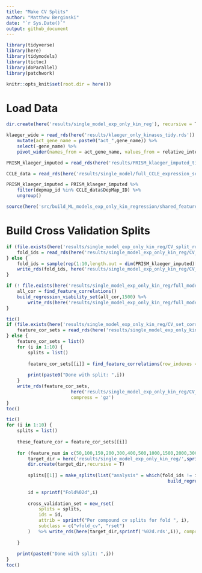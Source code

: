 ```yaml
---
title: "Make CV Splits"
author: "Matthew Berginski"
date: "`r Sys.Date()`"
output: github_document
---
```


```r
library(tidyverse)
library(here)
library(tidymodels)
library(tictoc)
library(doParallel)
library(patchwork)

knitr::opts_knit$set(root.dir = here())
```

# Load Data

```r
dir.create(here('results/single_model_exp_only_kin_reg'), recursive = T)

klaeger_wide = read_rds(here('results/klaeger_only_kinases_tidy.rds')) %>%
	mutate(act_gene_name = paste0("act_",gene_name)) %>%
	select(-gene_name) %>%
	pivot_wider(names_from = act_gene_name, values_from = relative_intensity)

PRISM_klaeger_imputed = read_rds(here('results/PRISM_klaeger_imputed_tidy.rds'))

CCLE_data = read_rds(here('results/single_model/full_CCLE_expression_set_for_ML.rds'))

PRISM_klaeger_imputed = PRISM_klaeger_imputed %>%
	filter(depmap_id %in% CCLE_data$DepMap_ID) %>%
	ungroup()

source(here('src/build_ML_models_exp_only_kin_regression/shared_feature_selection_functions.r'))
```

# Build Cross Validation Splits

```r
if (file.exists(here('results/single_model_exp_only_kin_reg/CV_split_row_nums.rds'))) {
	fold_ids = read_rds(here('results/single_model_exp_only_kin_reg/CV_split_row_nums.rds'))
} else {
	fold_ids = sample(rep(1:10,length.out = dim(PRISM_klaeger_imputed)[1]))
	write_rds(fold_ids, here('results/single_model_exp_only_kin_reg/CV_split_row_nums.rds'))
}
```

```r
if (! file.exists(here('results/single_model_exp_only_kin_reg/full_model_data_set_1500feat.rds'))) {
	all_cor = find_feature_correlations()
	build_regression_viability_set(all_cor,1500) %>%
		write_rds(here('results/single_model_exp_only_kin_reg/full_model_data_set_1500feat.rds'), compress='gz')
}
```

```r
tic()
if (file.exists(here('results/single_model_exp_only_kin_reg/CV_set_correlations.rds'))) {
	feature_cor_sets = read_rds(here('results/single_model_exp_only_kin_reg/CV_set_correlations.rds'))
} else {
	feature_cor_sets = list()
	for (i in 1:10) {
		splits = list()
		
		feature_cor_sets[[i]] = find_feature_correlations(row_indexes = which(fold_ids != i))
		
		print(paste0("Done with split: ",i))
	}
	write_rds(feature_cor_sets, 
						here('results/single_model_exp_only_kin_reg/CV_set_correlations.rds'), 
						compress = 'gz')
}
toc()
```

```r
tic()
for (i in 1:10) {
	splits = list()
	
	these_feature_cor = feature_cor_sets[[i]]
	
	for (feature_num in c(50,100,150,200,300,400,500,1000,1500,2000,3000,4000,5000)) {
		target_dir = here('results/single_model_exp_only_kin_reg/',sprintf('CV_splits_%sfeat',feature_num))
		dir.create(target_dir,recursive = T)
		
		splits[[1]] = make_splits(list("analysis" = which(fold_ids != i),"assessment" = which(fold_ids == i)),
															build_regression_viability_set(these_feature_cor,feature_num))
		
		id = sprintf("Fold%02d",i)
		
		cross_validation_set = new_rset(
			splits = splits,
			ids = id,
			attrib = sprintf("Per compound cv splits for fold ", i),
			subclass = c("vfold_cv", "rset")
		)	%>% write_rds(here(target_dir,sprintf('%02d.rds',i)), compress = 'gz')
		
	}
	
	print(paste0("Done with split: ",i))
}
toc()
```